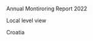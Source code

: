 <br>
[Annual Montiroring Report 2022]{class="fakeh1"}

[Local level view]{class="fakeh1" style="font-weight: normal"}

[Croatia]{class="fakeh1" style="font-weight: normal"}
